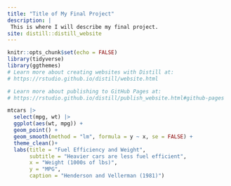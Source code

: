 ```yaml
---
title: "Title of My Final Project"
description: |
 This is where I will describe my final project.
site: distill::distill_website
---
```


```r
knitr::opts_chunk$set(echo = FALSE)
library(tidyverse)
library(ggthemes)
# Learn more about creating websites with Distill at:
# https://rstudio.github.io/distill/website.html

# Learn more about publishing to GitHub Pages at:
# https://rstudio.github.io/distill/publish_website.html#github-pages

```
```r
mtcars |> 
  select(mpg, wt) |> 
  ggplot(aes(wt, mpg)) +
  geom_point() +
  geom_smooth(method = "lm", formula = y ~ x, se = FALSE) +
  theme_clean()+
  labs(title = "Fuel Efficiency and Weight",
       subtitle = "Heavier cars are less fuel efficient", 
       x = "Weight (1000s of lbs)", 
       y = "MPG", 
       caption = "Henderson and Vellerman (1981)")
```


